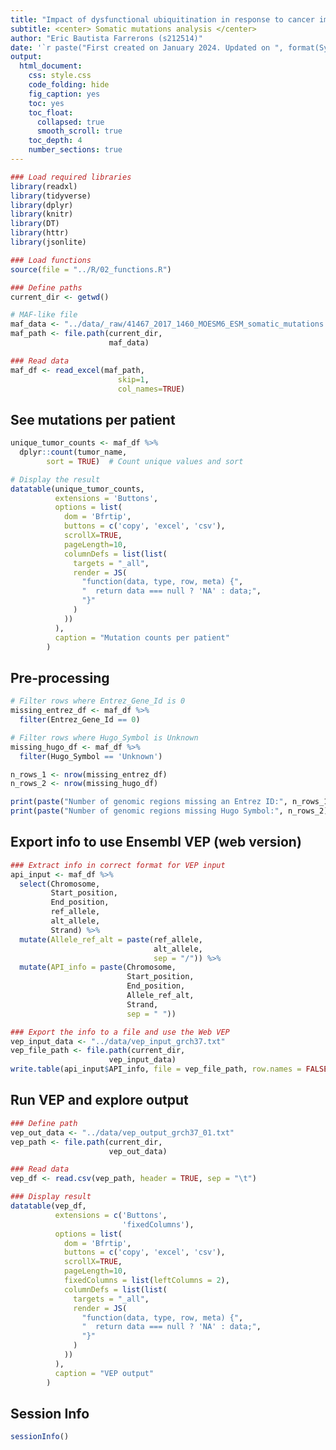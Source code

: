 ```yaml
---
title: "Impact of dysfunctional ubiquitination in response to cancer immunotherapy"
subtitle: <center> Somatic mutations analysis </center>
author: "Eric Bautista Farrerons (s212514)"
date: '`r paste("First created on January 2024. Updated on ", format(Sys.Date(), "%d %B %Y"))`'
output:
  html_document:
    css: style.css
    code_folding: hide
    fig_caption: yes
    toc: yes
    toc_float:
      collapsed: true
      smooth_scroll: true
    toc_depth: 4
    number_sections: true
---
```


```r
### Load required libraries
library(readxl)
library(tidyverse)
library(dplyr)
library(knitr)
library(DT)
library(httr)
library(jsonlite)

### Load functions
source(file = "../R/02_functions.R")

### Define paths
current_dir <- getwd()

# MAF-like file
maf_data <- "../data/_raw/41467_2017_1460_MOESM6_ESM_somatic_mutations.xlsx"
maf_path <- file.path(current_dir, 
                      maf_data)

### Read data
maf_df <- read_excel(maf_path,
                        skip=1,
                        col_names=TRUE)
```

## See mutations per patient

```r
unique_tumor_counts <- maf_df %>%
  dplyr::count(tumor_name, 
        sort = TRUE)  # Count unique values and sort

# Display the result
datatable(unique_tumor_counts, 
          extensions = 'Buttons', 
          options = list(
            dom = 'Bfrtip',
            buttons = c('copy', 'excel', 'csv'),
            scrollX=TRUE,
            pageLength=10,
            columnDefs = list(list(
              targets = "_all",
              render = JS(
                "function(data, type, row, meta) {",
                "  return data === null ? 'NA' : data;",
                "}"
              )
            ))
          ),
          caption = "Mutation counts per patient"
        )
```

## Pre-processing

```r
# Filter rows where Entrez_Gene_Id is 0
missing_entrez_df <- maf_df %>%
  filter(Entrez_Gene_Id == 0)

# Filter rows where Hugo_Symbol is Unknown
missing_hugo_df <- maf_df %>%
  filter(Hugo_Symbol == 'Unknown')

n_rows_1 <- nrow(missing_entrez_df)
n_rows_2 <- nrow(missing_hugo_df)

print(paste("Number of genomic regions missing an Entrez ID:", n_rows_1))
print(paste("Number of genomic regions missing Hugo Symbol:", n_rows_2))
```

## Export info to use Ensembl VEP (web version)

```r
### Extract info in correct format for VEP input
api_input <- maf_df %>% 
  select(Chromosome,
         Start_position,
         End_position,
         ref_allele,
         alt_allele,
         Strand) %>% 
  mutate(Allele_ref_alt = paste(ref_allele, 
                                alt_allele, 
                                sep = "/")) %>% 
  mutate(API_info = paste(Chromosome,
                          Start_position,
                          End_position,
                          Allele_ref_alt,
                          Strand,
                          sep = " "))

### Export the info to a file and use the Web VEP
vep_input_data <- "../data/vep_input_grch37.txt"
vep_file_path <- file.path(current_dir, 
                      vep_input_data)
write.table(api_input$API_info, file = vep_file_path, row.names = FALSE, col.names = FALSE, quote = FALSE)
```

## Run VEP and explore output

```r
### Define path
vep_out_data <- "../data/vep_output_grch37_01.txt"
vep_path <- file.path(current_dir,
                      vep_out_data)

### Read data
vep_df <- read.csv(vep_path, header = TRUE, sep = "\t")

### Display result
datatable(vep_df, 
          extensions = c('Buttons',
                         'fixedColumns'),
          options = list(
            dom = 'Bfrtip',
            buttons = c('copy', 'excel', 'csv'),
            scrollX=TRUE,
            pageLength=10,
            fixedColumns = list(leftColumns = 2),
            columnDefs = list(list(
              targets = "_all",
              render = JS(
                "function(data, type, row, meta) {",
                "  return data === null ? 'NA' : data;",
                "}"
              )
            ))
          ),
          caption = "VEP output"
        )
```

## Session Info

```r
sessionInfo()
```

